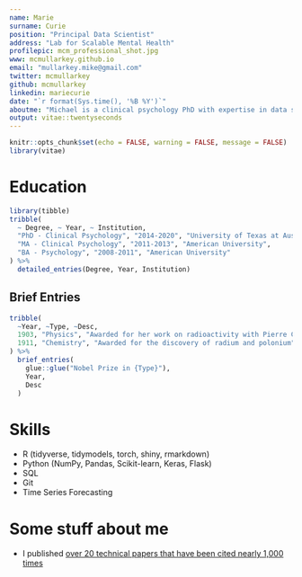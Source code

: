 ```yaml
---
name: Marie
surname: Curie
position: "Principal Data Scientist"
address: "Lab for Scalable Mental Health"
profilepic: mcm_professional_shot.jpg
www: mcmullarkey.github.io
email: "mullarkey.mike@gmail.com"
twitter: mcmullarkey
github: mcmullarkey
linkedin: mariecurie
date: "`r format(Sys.time(), '%B %Y')`"
aboutme: "Michael is a clinical psychology PhD with expertise in data science and scaling mental health supports."
output: vitae::twentyseconds
---
```


```r
knitr::opts_chunk$set(echo = FALSE, warning = FALSE, message = FALSE)
library(vitae)
```

# Education

```r
library(tibble)
tribble(
  ~ Degree, ~ Year, ~ Institution,
  "PhD - Clinical Psychology", "2014-2020", "University of Texas at Austin",
  "MA - Clinical Psychology", "2011-2013", "American University",
  "BA - Psychology", "2008-2011", "American University"
) %>% 
  detailed_entries(Degree, Year, Institution)
```

## Brief Entries

```r
tribble(
  ~Year, ~Type, ~Desc,
  1903, "Physics", "Awarded for her work on radioactivity with Pierre Curie and Henri Becquerel",
  1911, "Chemistry", "Awarded for the discovery of radium and polonium"
) %>% 
  brief_entries(
    glue::glue("Nobel Prize in {Type}"),
    Year, 
    Desc
  )
```

# Skills

 * R (tidyverse, tidymodels, torch, shiny, rmarkdown)
 * Python (NumPy, Pandas, Scikit-learn, Keras, Flask)
 * SQL
 * Git
 * Time Series Forecasting

# Some stuff about me

 * I published [over 20 technical papers that have been cited nearly 1,000 times](https://scholar.google.com/citations?user=ncGnGSEAAAAJ&hl=en)

